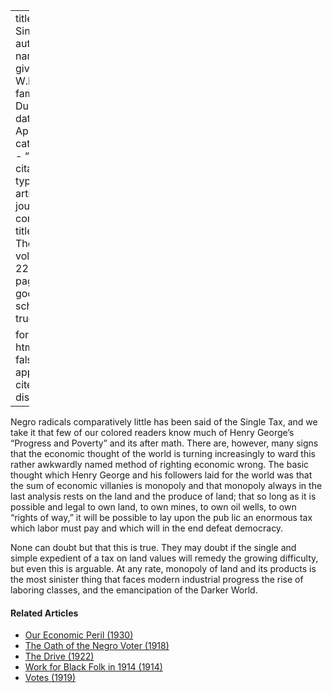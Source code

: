 
---
title: 'The Single Tax'
author:
  - name:
      given: W.E.B.
      family: Du Bois
date: Apr. 1921
categories: 
  - ""
citation: 
  type: article-journal
  container-title: The Crisis
  volume: 22
  issue: 6
  page: 248
google-scholar: true

format:
  html:
    toc: false
    appendix-cite-as: display
---


Negro radicals com­paratively little has been said of the Single Tax, and we take it that few of our colored readers know much of Henry George's "Progress and Poverty" and its after­ math. There are, however, many signs that the economic thought of the world is turning increasingly to­ ward this rather awkwardly named method of righting economic wrong. The basic thought which Henry George and his followers laid for the world was that the sum of economic villanies is monopoly and that monop­oly always in the last analysis rests on the land and the produce of land; that so long as it is possible and legal to own land, to own mines, to own oil wells, to own "rights of way," it will be possible to lay upon the pub­ lic an enormous tax which labor must pay and which will in the end defeat democracy.

None can doubt but that this is true. They may doubt if the single and simple expedient of a tax on land values will remedy the growing difficulty, but even this is arguable. At any rate, monopoly of land and its products is the most sinister thing that faces modern industrial progress the rise of laboring classes, and the emancipation of the Darker World.

<!-- Similar articles start here -->
<div  class="clear-wrap"></div>

#### Related Articles

* [Our Economic Peril (1930)](/Volumes/37/03/our_economic_peril.html)
* [The Oath of the Negro Voter (1918)](/Volumes/15/01/oath_of_the_negro_voter.html)
* [The Drive (1922)](/Volumes/22/01/drive.html)
* [Work for Black Folk in 1914 (1914)](/Volumes/07/04/work_for_black_folk.html)
* [Votes (1919)](/Volumes/19/02/votes.html)

<!-- Similar articles end here -->